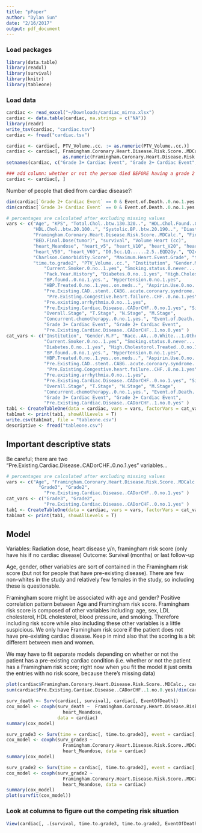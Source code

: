 ```yaml
---
title: "pPaper"
author: "Dylan Sun"
date: "2/16/2017"
output: pdf_document
---
```


### Load packages
```r
library(data.table)
library(readxl)
library(survival)
library(knitr)
library(tableone)

```

### Load data
```r
cardiac <- read_excel("~/Downloads/cardiac_mirna.xlsx")
cardiac <- data.table(cardiac, na.strings = c("NA"))
library(readr)
write_tsv(cardiac, "cardiac.tsv")
cardiac <- fread("cardiac.tsv")

cardiac <- cardiac[, PTV_Volume..cc. := as.numeric(PTV_Volume..cc.)]
cardiac <- cardiac[, Framingham.Coronary.Heart.Disease.Risk.Score..MDCalc. :=
                     as.numeric(Framingham.Coronary.Heart.Disease.Risk.Score..MDCalc.)]
setnames(cardiac, c("Grade 3+ Cardiac Event", "Grade 2+ Cardiac Event", "Event.of.Death..0.no.1.yes."), c("Grade3", "Grade2", "EventOfDeath"))

### add column: whether or not the person died BEFORE having a grade 2 event
cardiac <- cardiac[, ]
```

Number of people that died from cardiac disease?:
```r
dim(cardiac[`Grade 2+ Cardiac Event` == 0 & Event.of.Death..0.no.1.yes. == 1])
dim(cardiac[`Grade 3+ Cardiac Event` == 0 & Event.of.Death..0.no.1.yes. == 1])
```


```r
# percentages are calculated after excluding missing values
vars <- c("Age", "KPS", "Total.Chol..btw.130.320..", "HDL.Chol.Found..0.no.1.yes.",
          "HDL.Chol..btw.20.100..", "Systolic.BP..btw.20.190..", "Diastolic.BP..btw.30.140..",
          "Framingham.Coronary.Heart.Disease.Risk.Score..MDCalc.", "Final.Dose(tumor)", 
          "BED.Final.Dose(tumor)", "survival", "Volume Heart (cc)", 
          "heart_Meandose", "heart_v5", "heart_V10", "heart_V20", "heart_V30", "heart_V40", 
          "heart_V50", "heart_V60", "D0.5cc.LQ......2.5..EQD2Gy.", "D2cc.LQ......2.5..EQD2Gy.", 
          "Charlson.Comorbidity.Score", "Maximum.Heart.Event.Grade", "time.to.grade3",
          "time.to.grade2", "PTV_Volume..cc.", "Institution", "Gender.M.F", "Race..AA...0.White...1.Other...2", 
              "Current.Smoker.0.no..1.yes", "Smoking.status.0.never...........1..former.2.current",
              "Pack.Year.History", "Diabetes.0.no..1.yes", "High.Cholestorol.Treated..0.no.1.yes", 
              "BP.found..0.no.1.yes.", "Hypertension.0.no.1.yes", 
              "HBP.Treated.0.no..1.yes..on.meds..", "Aspirin.Use.0.no..1.yes", 
              "Pre.Existing.CAD..stent..CABG..acute.coronary.syndrome..0.no.1.yes", 
               "Pre.Existing.Congestive.heart.failure..CHF..0.no.1.yes", 
              "Pre.existing.arrhythmia.0.no..1.yes", 
              "Pre.Existing.Cardiac.Disease..CADorCHF..0.no.1.yes", "Simple.Stage", 
              "Overall.Stage", "T.Stage", "N.Stage", "M.Stage", 
              "Concurrent.chemotherapy..0.no.1.yes.", "Event.of.Death..0.no.1.yes.", 
              "Grade 3+ Cardiac Event", "Grade 2+ Cardiac Event",
              "Pre.Existing.Cardiac.Disease..CADorCHF..1.no.0.yes" )
cat_vars <- c("Institution", "Gender.M.F", "Race..AA...0.White...1.Other...2", 
              "Current.Smoker.0.no..1.yes", "Smoking.status.0.never...........1..former.2.current",
              "Diabetes.0.no..1.yes", "High.Cholestorol.Treated..0.no.1.yes", 
              "BP.found..0.no.1.yes.", "Hypertension.0.no.1.yes", 
              "HBP.Treated.0.no..1.yes..on.meds..", "Aspirin.Use.0.no..1.yes", 
              "Pre.Existing.CAD..stent..CABG..acute.coronary.syndrome..0.no.1.yes", 
               "Pre.Existing.Congestive.heart.failure..CHF..0.no.1.yes", 
              "Pre.existing.arrhythmia.0.no..1.yes", 
              "Pre.Existing.Cardiac.Disease..CADorCHF..0.no.1.yes", "Simple.Stage", 
              "Overall.Stage", "T.Stage", "N.Stage", "M.Stage", 
              "Concurrent.chemotherapy..0.no.1.yes.", "Event.of.Death..0.no.1.yes.", 
              "Grade 3+ Cardiac Event", "Grade 2+ Cardiac Event",
              "Pre.Existing.Cardiac.Disease..CADorCHF..1.no.0.yes" )
tab1 <- CreateTableOne(data = cardiac, vars = vars, factorVars = cat_vars, includeNA = F)
tab1mat <- print(tab1, showAllLevels = T)
write.csv(tab1mat, file = "tableone.csv")
descriptive <- fread("tableone.csv")
```


## Important descriptive stats
Be careful; there are two "Pre.Existing.Cardiac.Disease..CADorCHF..0.no.1.yes" variables...
```r
# percentages are calculated after excluding missing values
vars <- c("Age", "Framingham.Coronary.Heart.Disease.Risk.Score..MDCalc.",
            "Grade3", "Grade2",
              "Pre.Existing.Cardiac.Disease..CADorCHF..0.no.1.yes" )
cat_vars <- c("Grade3", "Grade2",
              "Pre.Existing.Cardiac.Disease..CADorCHF..0.no.1.yes" )
tab1 <- CreateTableOne(data = cardiac, vars = vars, factorVars = cat_vars, strata = "EventOfDeath")
tab1mat <- print(tab1, showAllLevels = T)
```



## Model 
Variables: Radiation dose, heart disease y/n, framingham risk score (only have his if no cardiac disease)
Outcome: Survival (months) or last follow-up 

Age, gender, other variables are sort of contained in the Framingham risk score (but not for people that have pre-existing disease). There are few non-whites in the study and relatively few females in the study, so including these is questionable. 

Framingham score might be associated with age and gender? Positive correlation pattern between Age and Framingham risk score. Framingham risk score is composed of other variables including:  age, sex, LDL cholesterol, HDL cholesterol, blood pressure, and smoking. Therefore including risk score while also including these other variables is a little suspicious. We only have Framingham risk score if the patient does not have pre-existing cardiac disease. Keep in mind also that the scoring is a bit different between men and women. 

We may have to fit separate models depending on whether or not the patient has a pre-existing cardiac condition (i.e. whether or not the patient has a Framingham risk score; right now when you fit the model it just omits the entries with no risk score, because there's missing data)

```r
plot(cardiac$Framingham.Coronary.Heart.Disease.Risk.Score..MDCalc., cardiac$Age)
sum(cardiac$Pre.Existing.Cardiac.Disease..CADorCHF..1.no.0.yes)/dim(cardiac)[1]
```


```r
surv_death <- Surv(cardiac[, survival], cardiac[, EventOfDeath])
cox_model <- coxph(surv_death ~  Framingham.Coronary.Heart.Disease.Risk.Score..MDCalc. +
                     heart_Meandose,
                   data = cardiac)
summary(cox_model)
```


```r
surv_grade3 <- Surv(time = cardiac[, time.to.grade3], event = cardiac[, Grade3])
cox_model <- coxph(surv_grade3 ~ 
                     Framingham.Coronary.Heart.Disease.Risk.Score..MDCalc. + 
                     heart_Meandose, data = cardiac)
summary(cox_model)
```

```r
surv_grade2 <- Surv(time = cardiac[, time.to.grade2], event = cardiac[, Grade2])
cox_model <- coxph(surv_grade2 ~ 
                     Framingham.Coronary.Heart.Disease.Risk.Score..MDCalc. + 
                     heart_Meandose, data = cardiac)
summary(cox_model)
plot(survfit(cox_model))
```


### Look at columns to figure out the competing risk situation
```r
View(cardiac[, .(survival, time.to.grade3, time.to.grade2, EventOfDeath, Grade3, Grade2)])
```







